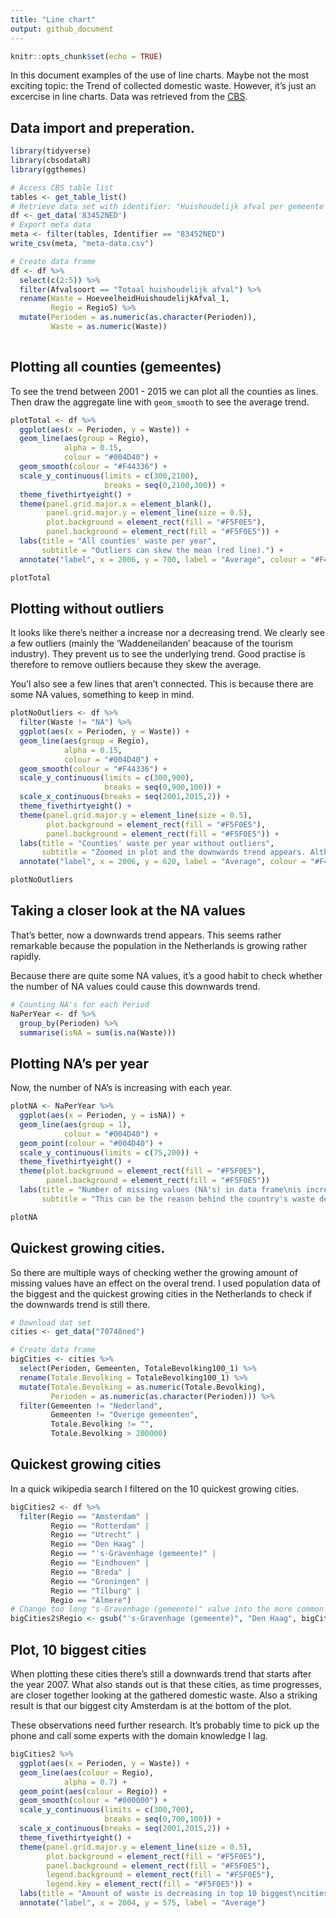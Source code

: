 ```yaml
---
title: "Line chart"
output: github_document
---
```


```r
knitr::opts_chunk$set(echo = TRUE)
```
In this document examples of the use of line charts. Maybe not the most exciting topic: the Trend of collected domestic waste. However, it's just an excercise in line charts. Data was retrieved from the [CBS](http://statline.cbs.nl/Statweb/).

## Data import and preperation.
```r
library(tidyverse)
library(cbsodataR)
library(ggthemes)

# Access CBS table list
tables <- get_table_list()
# Retrieve data set with identifier: "Huishoudelijk afval per gemeente per inwoner"
df <- get_data('83452NED')
# Export meta data
meta <- filter(tables, Identifier == "83452NED")
write_csv(meta, "meta-data.csv")

# Create data frame
df <- df %>%
  select(c(2:5)) %>%
  filter(Afvalsoort == "Totaal huishoudelijk afval") %>%
  rename(Waste = HoeveelheidHuishoudelijkAfval_1,
         Regio = RegioS) %>%
  mutate(Perioden = as.numeric(as.character(Perioden)),
         Waste = as.numeric(Waste))
  
```

## Plotting all counties (gemeentes)

To see the trend between 2001 - 2015 we can plot all the counties as lines. Then draw the aggregate line with `geom_smooth` to see the average trend.
```r
plotTotal <- df %>%
  ggplot(aes(x = Perioden, y = Waste)) +
  geom_line(aes(group = Regio),
            alpha = 0.15,
            colour = "#004D40") +
  geom_smooth(colour = "#F44336") +
  scale_y_continuous(limits = c(300,2100),
                     breaks = seq(0,2100,300)) +
  theme_fivethirtyeight() +
  theme(panel.grid.major.x = element_blank(),
        panel.grid.major.y = element_line(size = 0.5),
        plot.background = element_rect(fill = "#F5F0E5"),
        panel.background = element_rect(fill = "#F5F0E5")) +
  labs(title = "All counties' waste per year",
       subtitle = "Outliers can skew the mean (red line).") +
  annotate("label", x = 2006, y = 700, label = "Average", colour = "#F44336")

plotTotal
```

## Plotting without outliers

It looks like there's neither a increase nor a decreasing trend. We clearly see a few outliers (mainly the 'Waddeneilanden' beacause of the tourism industry). They prevent us to see the underlying trend. Good practise is therefore to remove outliers because they skew the average. 

You'l also see a few lines that aren't connected. This is because there are some NA values, something to keep in mind.
```r
plotNoOutliers <- df %>%
  filter(Waste != "NA") %>%
  ggplot(aes(x = Perioden, y = Waste)) +
  geom_line(aes(group = Regio),
            alpha = 0.15,
            colour = "#004D40") +
  geom_smooth(colour = "#F44336") +
  scale_y_continuous(limits = c(300,900),
                     breaks = seq(0,900,100)) +
  scale_x_continuous(breaks = seq(2001,2015,2)) +
  theme_fivethirtyeight() +
  theme(panel.grid.major.y = element_line(size = 0.5),
        plot.background = element_rect(fill = "#F5F0E5"),
        panel.background = element_rect(fill = "#F5F0E5")) +
  labs(title = "Counties' waste per year without outliers",
       subtitle = "Zoomed in plot and the downwards trend appears. Although not as steep as we\nthought. Do the NA values have a bigger impact than we thought?") +
  annotate("label", x = 2006, y = 620, label = "Average", colour = "#F44336")

plotNoOutliers
```

## Taking a closer look at the NA values

That's better, now a downwards trend appears. This seems rather remarkable because the population in the Netherlands is growing rather rapidly. 

Because there are quite some NA values, it's a good habit to check whether the number of NA values could cause this downwards trend. 
```r
# Counting NA's for each Period
NaPerYear <- df %>%
  group_by(Perioden) %>%
  summarise(isNA = sum(is.na(Waste)))
```

## Plotting NA's per year

Now, the number of NA's is increasing with each year. 
```r
plotNA <- NaPerYear %>%
  ggplot(aes(x = Perioden, y = isNA)) +
  geom_line(aes(group = 1),
            colour = "#004D40") +
  geom_point(colour = "#004D40") +
  scale_y_continuous(limits = c(75,200)) +
  theme_fivethirtyeight() +
  theme(plot.background = element_rect(fill = "#F5F0E5"),
        panel.background = element_rect(fill = "#F5F0E5"))
  labs(title = "Number of missing values (NA's) in data frame\nis increasing",
       subtitle = "This can be the reason behind the country's waste decrease.")

plotNA
```


## Quickest growing cities.
So there are multiple ways of checking wether the growing amount of missing values have an effect on the overal trend. I used population data of the biggest and the quickest growing cities in the Netherlands to check if the downwards trend is still there.
```r
# Download dat set
cities <- get_data("70748ned")
```

```r
# Create data frame 
bigCities <- cities %>%
  select(Perioden, Gemeenten, TotaleBevolking100_1) %>%
  rename(Totale.Bevolking = TotaleBevolking100_1) %>%
  mutate(Totale.Bevolking = as.numeric(Totale.Bevolking),
         Perioden = as.numeric(as.character(Perioden))) %>%
  filter(Gemeenten != "Nederland",
         Gemeenten != "Overige gemeenten",
         Totale.Bevolking != "",
         Totale.Bevolking > 200000)

```

## Quickest growing cities
In a quick wikipedia search I filtered on the 10 quickest growing cities.
```r
bigCities2 <- df %>%
  filter(Regio == "Amsterdam" |
         Regio == "Rotterdam" |
         Regio == "Utrecht" |
         Regio == "Den Haag" |
         Regio == "'s-Gravenhage (gemeente)" |
         Regio == "Eindhoven" |
         Regio == "Breda" |
         Regio == "Groningen" |
         Regio == "Tilburg" |
         Regio == "Almere")
# Change too long "s-Gravenhage (gemeente)" value into the more common used "Den Haag".
bigCities2$Regio <- gsub("'s-Gravenhage (gemeente)", "Den Haag", bigCities2$Regio, fixed = TRUE)
```

## Plot, 10 biggest cities
When plotting these cities there's still a downwards trend that starts after the year 2007. What also stands out is that these cities, as time progresses, are closer together looking at the gathered domestic waste. Also a striking result is that our biggest city Amsterdam is at the bottom of the plot. 

These observations need further research. It's probably time to pick up the phone and call some experts with the domain knowledge I lag.
```r
bigCities2 %>%
  ggplot(aes(x = Perioden, y = Waste)) +
  geom_line(aes(colour = Regio),
            alpha = 0.7) +
  geom_point(aes(colour = Regio)) +
  geom_smooth(colour = "#000000") +
  scale_y_continuous(limits = c(300,700),
                     breaks = seq(0,700,100)) +
  scale_x_continuous(breaks = seq(2001,2015,2)) +
  theme_fivethirtyeight() +
  theme(panel.grid.major.y = element_line(size = 0.5),
        plot.background = element_rect(fill = "#F5F0E5"),
        panel.background = element_rect(fill = "#F5F0E5"),
        legend.background = element_rect(fill = "#F5F0E5"),
        legend.key = element_rect(fill = "#F5F0E5")) +
  labs(title = "Amount of waste is decreasing in top 10 biggest\ncities") +
  annotate("label", x = 2004, y = 575, label = "Average")
```

